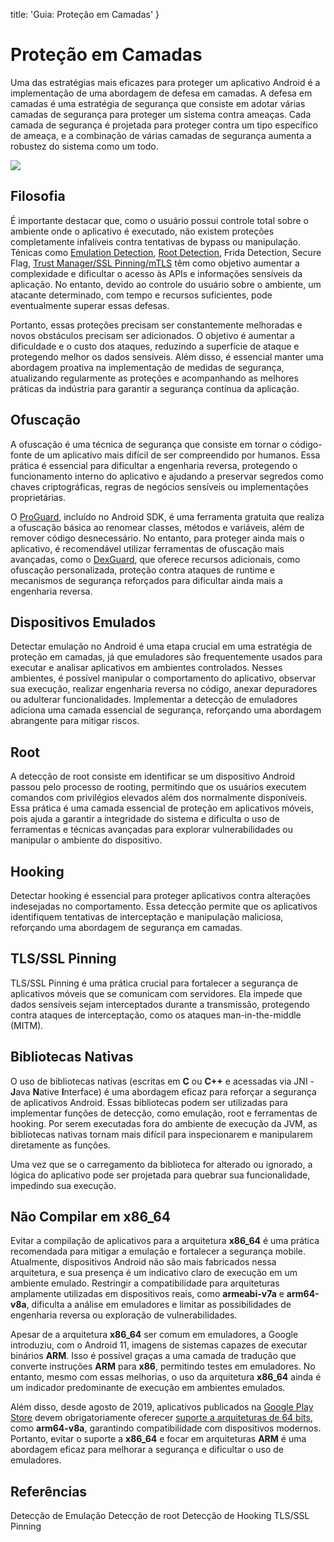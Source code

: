 
  title: 'Guia: Proteção em Camadas'
}

# Proteção em Camadas
Uma das estratégias mais eficazes para proteger um aplicativo Android é a implementação de uma abordagem de defesa em camadas. A defesa em camadas é uma estratégia de segurança que consiste em adotar várias camadas de segurança para proteger um sistema contra ameaças. Cada camada de segurança é projetada para proteger contra um tipo específico de ameaça, e a combinação de várias camadas de segurança aumenta a robustez do sistema como um todo.

<img src="/img/guides/defense-in-depth/android-layers-horizontal.png" />

## Filosofia
É importante destacar que, como o usuário possui controle total sobre o ambiente onde o aplicativo é executado, não existem proteções completamente infalíveis contra tentativas de bypass ou manipulação. Ténicas como [Emulation Detection](/vulnerabilities/emulation), [Root Detection](/vulnerabilities/root), Frida Detection, Secure Flag, [Trust Manager/SSL Pinning/mTLS](/vulnerabilities/tls-ssl-pinning) têm como objetivo aumentar a complexidade e dificultar o acesso às APIs e informações sensíveis da aplicação. No entanto, devido ao controle do usuário sobre o ambiente, um atacante determinado, com tempo e recursos suficientes, pode eventualmente superar essas defesas.

Portanto, essas proteções precisam ser constantemente melhoradas e novos obstáculos precisam ser adicionados. O objetivo é aumentar a dificuldade e o custo dos ataques, reduzindo a superfície de ataque e protegendo melhor os dados sensíveis. Além disso, é essencial manter uma abordagem proativa na implementação de medidas de segurança, atualizando regularmente as proteções e acompanhando as melhores práticas da indústria para garantir a segurança contínua da aplicação.

## Ofuscação
A ofuscação é uma técnica de segurança que consiste em tornar o código-fonte de um aplicativo mais difícil de ser compreendido por humanos. Essa prática é essencial para dificultar a engenharia reversa, protegendo o funcionamento interno do aplicativo e ajudando a preservar segredos como chaves criptográficas, regras de negócios sensíveis ou implementações proprietárias.

O [ProGuard](https://github.com/Guardsquare/proguard), incluído no Android SDK, é uma ferramenta gratuita que realiza a ofuscação básica ao renomear classes, métodos e variáveis, além de remover código desnecessário. No entanto, para proteger ainda mais o aplicativo, é recomendável utilizar ferramentas de ofuscação mais avançadas, como o [DexGuard](https://www.guardsquare.com/dexguard), que oferece recursos adicionais, como ofuscação personalizada, proteção contra ataques de runtime e mecanismos de segurança reforçados para dificultar ainda mais a engenharia reversa.

## Dispositivos Emulados
Detectar emulação no Android é uma etapa crucial em uma estratégia de proteção em camadas, já que emuladores são frequentemente usados para executar e analisar aplicativos em ambientes controlados. Nesses ambientes, é possível manipular o comportamento do aplicativo, observar sua execução, realizar engenharia reversa no código, anexar depuradores ou adulterar funcionalidades. Implementar a detecção de emuladores adiciona uma camada essencial de segurança, reforçando uma abordagem abrangente para mitigar riscos.

## Root
A detecção de root consiste em identificar se um dispositivo Android passou pelo processo de rooting, permitindo que os usuários executem comandos com privilégios elevados além dos normalmente disponíveis. Essa prática é uma camada essencial de proteção em aplicativos móveis, pois ajuda a garantir a integridade do sistema e dificulta o uso de ferramentas e técnicas avançadas para explorar vulnerabilidades ou manipular o ambiente do dispositivo.

## Hooking
Detectar hooking é essencial para proteger aplicativos contra alterações indesejadas no comportamento. Essa detecção permite que os aplicativos identifiquem tentativas de interceptação e manipulação maliciosa, reforçando uma abordagem de segurança em camadas.

## TLS/SSL Pinning
TLS/SSL Pinning é uma prática crucial para fortalecer a segurança de aplicativos móveis que se comunicam com servidores. Ela impede que dados sensíveis sejam interceptados durante a transmissão, protegendo contra ataques de interceptação, como os ataques man-in-the-middle (MITM).

## Bibliotecas Nativas
O uso de bibliotecas nativas (escritas em **C** ou **C++** e acessadas via JNI - **J**ava **N**ative **I**nterface) é uma abordagem eficaz para reforçar a segurança de aplicativos Android. Essas bibliotecas podem ser utilizadas para implementar funções de detecção, como emulação, root e ferramentas de hooking. Por serem executadas fora do ambiente de execução da JVM, as bibliotecas nativas tornam mais difícil para inspecionarem e manipularem diretamente as funções.

Uma vez que se o carregamento da biblioteca for alterado ou ignorado, a lógica do aplicativo pode ser projetada para quebrar sua funcionalidade, impedindo sua execução.

## Não Compilar em x86_64
Evitar a compilação de aplicativos para a arquitetura **x86_64** é uma prática recomendada para mitigar a emulação e fortalecer a segurança mobile. Atualmente, dispositivos Android não são mais fabricados nessa arquitetura, e sua presença é um indicativo claro de execução em um ambiente emulado. Restringir a compatibilidade para arquiteturas amplamente utilizadas em dispositivos reais, como **armeabi-v7a** e **arm64-v8a**, dificulta a análise em emuladores e limitar as possibilidades de engenharia reversa ou exploração de vulnerabilidades.

Apesar de a arquitetura **x86_64** ser comum em emuladores, a Google introduziu, com o Android 11, imagens de sistemas capazes de executar binários **ARM**. Isso é possível graças a uma camada de tradução que converte instruções **ARM** para **x86**, permitindo testes em emuladores. No entanto, mesmo com essas melhorias, o uso da arquitetura **x86_64** ainda é um indicador predominante de execução em ambientes emulados.

Além disso, desde agosto de 2019, aplicativos publicados na [Google Play Store](https://play.google.com/store/) devem obrigatoriamente oferecer [suporte a arquiteturas de 64 bits](https://developer.android.com/google/play/requirements/64-bit?hl=pt-br), como **arm64-v8a**, garantindo compatibilidade com dispositivos modernos. Portanto, evitar o suporte a **x86_64** e focar em arquiteturas **ARM** é uma abordagem eficaz para melhorar a segurança e dificultar o uso de emuladores.

## Referências

<div className="grid grid-cols-2 gap-6 py-4 sm:grid-cols-3 md:grid-cols-4 [&>*]:justify-self-center">
  <Book color="#00a600" href="/vulnerabilities/emulation">
    Detecção de Emulação
  </Book>
  <Book color="#009100" href="/vulnerabilities/root">
    Detecção de root
  </Book>
  <Book color="#008000" href="/vulnerabilities/hooking">
    Detecção de Hooking
  </Book>
  <Book color="#007200" href="/vulnerabilities/tls-ssl-pinning">
    TLS/SSL Pinning
  </Book>
</div>